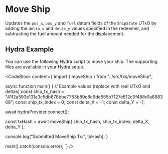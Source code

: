 
# Move Ship

Updates the `pos_x`, `pos_y` and `fuel` datum fields of the `ShipState` UTxO by adding the `delta_x` and `delta_y` values specified in the redeemer, and subtracting the fuel amount needed for the displacement.

## Hydra Example

You can use the following Hydra script to move your ship. The supporting files are available in your Hydra setup.

<CodeBlock content={`import { moveShip } from "../src/txs/moveShip";

async function main() {
  // Example values (replace with real UTxO and deltas)
  const ship_tx_hash =
    "41f2a593e131a3c5db878bbe7753b89c8c6de555b7127e812c0f488d1a898368";
  const ship_tx_index = 0;
  const delta_X = -1;
  const delta_Y = -1;

  await hydraProvider.connect();

  const txHash = await moveShip(
    ship_tx_hash,
    ship_tx_index,
    delta_X,
    delta_Y
  );

  console.log("Submitted MoveShip Tx:", txHash);
}

main().catch(console.error);
`} />
